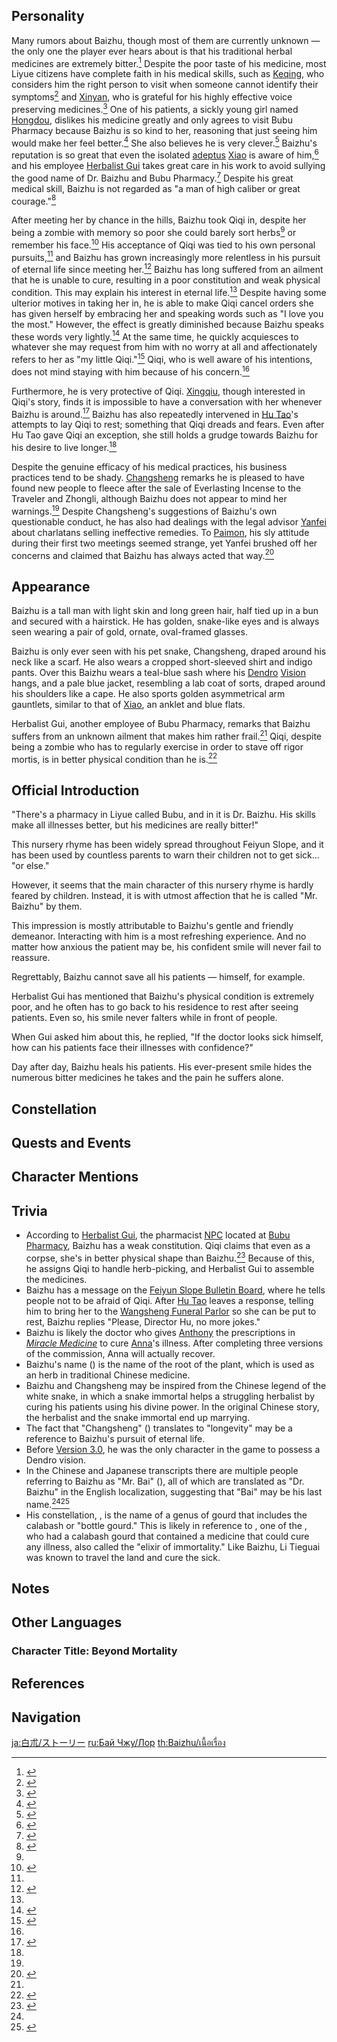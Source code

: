 {{CharacterTabs}}
<!--{{Quote|Official description|Description from the Official Website<ref>Official Genshin Impact Website: [LINK <character name>]</ref>}}-->
==Personality==
<!--{{Quote|In-game text|In-game character attributes and profile page text}}-->
Many rumors {{not a typo|swirl}} about Baizhu, though most of them are currently unknown &mdash; the only one the player ever hears about is that his traditional herbal medicines are extremely bitter.<ref>{{Ref/VO|Xiangling|About Baizhu}}</ref> Despite the poor taste of his medicine, most Liyue citizens have complete faith in his medical skills, such as [[Keqing]], who considers him the right person to visit when someone cannot identify their symptoms<ref>{{Ref/VO|Keqing|About Baizhu}}</ref> and [[Xinyan]], who is grateful for his highly effective voice preserving medicines.<ref>{{Ref/VO|Xinyan|About Baizhu}}</ref> One of his patients, a sickly young girl named [[Hongdou]], dislikes his medicine greatly and only agrees to visit Bubu Pharmacy because Baizhu is so kind to her, reasoning that just seeing him would make her feel better.<ref>{{Ref/NPC|Hongdou}}</ref> She also believes he is very clever.<ref>{{Ref/Quest|Good Medicine Tastes Bitter}}</ref> Baizhu's reputation is so great that even the isolated [[Adepti|adeptus]] [[Xiao]] is aware of him,<ref>{{Ref/VO|Xiao|About Baizhu}}</ref> and his employee [[Herbalist Gui]] takes great care in his work to avoid sullying the good name of Dr. Baizhu and Bubu Pharmacy.<ref name="HerbalistGui">{{Ref/NPC|Herbalist Gui}}</ref> Despite his great medical skill, Baizhu is not regarded as "a man of high caliber or great courage."<ref name="Qiqi CS 5">{{Ref/CS|Qiqi|5}}</ref>

After meeting her by chance in the hills, Baizhu took Qiqi in, despite her being a zombie with memory so poor she could barely sort herbs<ref name="Qiqi CS 5" /> or remember his face.<ref>{{Ref/VO|Qiqi|About Baizhu}}</ref> His acceptance of Qiqi was tied to his own personal pursuits,<ref name="Qiqi CS 5" /> and Baizhu has grown increasingly more relentless in his pursuit of eternal life since meeting her.<ref name="Hu Tao CS 4">{{Ref/CS|Hu Tao|4}}</ref> Baizhu has long suffered from an ailment that he is unable to cure, resulting in a poor constitution and weak physical condition. This may explain his interest in eternal life.<ref name="HerbalistGui" /> Despite having some ulterior motives in taking her in, he is able to make Qiqi cancel orders she has given herself by embracing her and speaking words such as "I love you the most." However, the effect is greatly diminished because Baizhu speaks these words very lightly.<ref name="Qiqi CS 3">{{Ref/CS|Qiqi|3}}</ref> At the same time, he quickly acquiesces to whatever she may request from him with no worry at all and affectionately refers to her as "my little Qiqi."<ref name="AQ C1A2P6">{{Ref/Quest|Guizhong (Archon Quest)}}</ref> Qiqi, who is well aware of his intentions, does not mind staying with him because of his concern.<ref name="Qiqi CS 5" />

Furthermore, he is very protective of Qiqi. [[Xingqiu]], though interested in Qiqi's story, finds it is impossible to have a conversation with her whenever Baizhu is around.<ref>{{Ref/VO|Xingqiu|About Qiqi}}</ref> Baizhu has also repeatedly intervened in [[Hu Tao]]'s attempts to lay Qiqi to rest; something that Qiqi dreads and fears. Even after Hu Tao gave Qiqi an exception, she still holds a grudge towards Baizhu for his desire to live longer.<ref name="Hu Tao CS 4" />

Despite the genuine efficacy of his medical practices, his business practices tend to be shady. [[Changsheng]] remarks he is pleased to have found new people to fleece after the sale of Everlasting Incense to the Traveler and Zhongli, although Baizhu does not appear to mind her warnings.<ref name="AQ C1A2P6" /> Despite Changsheng's suggestions of Baizhu's own questionable conduct, he has also had dealings with the legal advisor [[Yanfei]] about charlatans selling ineffective remedies. To [[Paimon]], his sly attitude during their first two meetings seemed strange, yet Yanfei brushed off her concerns and claimed that Baizhu has always acted that way.<ref>{{Ref/Quest|A Teapot to Call Home: Part I}}</ref>

==Appearance==
<!-- {{See also|character's outfit(s), default first}}
<!-- Keep appearance section short and concise. Limit to 3-4 sentences. Outfits should be described on the outfit pages. -->
Baizhu is a tall man with light skin and long green hair, half tied up in a bun and secured with a hairstick. He has golden, snake-like eyes and is always seen wearing a pair of gold, ornate, oval-framed glasses.

Baizhu is only ever seen with his pet snake, Changsheng, draped around his neck like a scarf. He also wears a cropped short-sleeved shirt and indigo pants. Over this Baizhu wears a teal-blue sash where his [[Dendro]] [[Vision]] hangs, and a pale blue jacket, resembling a lab coat of sorts, draped around his shoulders like a cape. He also sports golden asymmetrical arm gauntlets, similar to that of [[Xiao]], an anklet and blue flats.

Herbalist Gui, another employee of Bubu Pharmacy, remarks that Baizhu suffers from an unknown ailment that makes him rather frail.<ref name="HerbalistGui" /> Qiqi, despite being a zombie who has to regularly exercise in order to stave off rigor mortis, is in better physical condition than he is.<ref name="Qiqi-VO-StS">{{Ref/VO|Qiqi|Something to Share}}</ref>

==Official Introduction==
<!-- Article from Hoyolab -->
{{Official Introduction
|title     = Living with many maladies, where will one find a cure?
|link      = https://www.hoyolab.com/article/16573702
|character = Baizhu
}}
{{Quote|Dr. Baizhu... Something is bothering him, but he won't tell me anything... He hates death, but he's always researching it... I don't understand... But that's not a problem. I know... that Dr. Baizhu is a good person.|A page ripped out of Qiqi's notebook by an unknown person}}
"There's a pharmacy in Liyue called Bubu, and in it is Dr. Baizhu. His skills make all illnesses better, but his medicines are really bitter!"

This nursery rhyme has been widely spread throughout Feiyun Slope, and it has been used by countless parents to warn their children not to get sick... "or else."

However, it seems that the main character of this nursery rhyme is hardly feared by children. Instead, it is with utmost affection that he is called "Mr. Baizhu" by them.

This impression is mostly attributable to Baizhu's gentle and friendly demeanor. Interacting with him is a most refreshing experience. And no matter how anxious the patient may be, his confident smile will never fail to reassure.

Regrettably, Baizhu cannot save all his patients — himself, for example.

Herbalist Gui has mentioned that Baizhu's physical condition is extremely poor, and he often has to go back to his residence to rest after seeing patients. Even so, his smile never falters while in front of people.

When Gui asked him about this, he replied, "If the doctor looks sick himself, how can his patients face their illnesses with confidence?"

Day after day, Baizhu heals his patients. His ever-present smile hides the numerous bitter medicines he takes and the pain he suffers alone.
<!--
==Character Stories==
{{Character Story
|title1        = Character Details
|text1         = 
|mention1      = 

|title2        = Character Story 1
|friendship2   = 2
|quest2        = 
|other2        = 
|text2         = 
|mention2      = 

|title3        = Character Story 2
|friendship3   = 3
|quest3        = 
|other3        = 
|text3         = 
|mention3      = 

|title4        = Character Story 3
|friendship4   = 4
|quest4        = 
|other4        = 
|text4         = 
|mention4      = 

|title5        = Character Story 4
|friendship5   = 5
|quest5        = 
|other5        = 
|text5         = 
|mention5      = 

|title6        = Character Story 5
|friendship6   = 6
|quest6        = 
|other6        = 
|text6         = 
|mention6      = 

|title7        = 
|friendship7   = 4
|quest7        = 
|other7        = 
|text7         = 
|mention7      = 

|title8        = Vision
|friendship8   = 6
|quest8        = 
|other8        = 
|text8         = 
|mention8      = 
}}

==Namecard==
{{Namecard|Insert namecard name}}
-->
==Constellation==
{{Constellation Lore|Lagenaria}}

==Quests and Events==
{{Quests and Events}}

==Character Mentions==
{{Character Mentions}}

==Trivia==
* According to [[Herbalist Gui]], the pharmacist [[NPC]] located at [[Bubu Pharmacy]], Baizhu has a weak constitution. Qiqi claims that even as a corpse, she's in better physical shape than Baizhu.<ref name="Qiqi-VO-StS">{{Ref/VO|Qiqi|Something to Share}}</ref> Because of this, he assigns Qiqi to handle herb-picking, and Herbalist Gui to assemble the medicines.
* Baizhu has a message on the [[Feiyun Slope Bulletin Board#B|Feiyun Slope Bulletin Board]], where he tells people not to be afraid of Qiqi. After [[Hu Tao]] leaves a response, telling him to bring her to the [[Wangsheng Funeral Parlor]] so she can be put to rest, Baizhu replies "Please, Director Hu, no more jokes."
* Baizhu is likely the doctor who gives [[Anthony]] the prescriptions in ''[[Miracle Medicine]]'' to cure [[Anna]]'s illness. After completing three versions of the commission, Anna will actually recover.
* Baizhu's name ({{zh|白术}}) is the name of the root of the ''{{w|Atractylodes macrocephala}}'' plant, which is used as an herb in traditional Chinese medicine.
* Baizhu and Changsheng may be inspired from the Chinese legend of the white snake, in which a snake immortal helps a struggling herbalist by curing his patients using his divine power. In the original Chinese story, the herbalist and the snake immortal end up marrying.
* The fact that "Changsheng" ({{zh|长生}}) translates to "longevity" may be a reference to Baizhu's pursuit of eternal life.
* Before [[Version 3.0]], he was the only character in the game to possess a Dendro vision.
* In the Chinese and Japanese transcripts there are multiple people referring to Baizhu as "Mr. Bai" ({{zh|白先生}}), all of which are translated as "Dr. Baizhu" in the English localization, suggesting that "Bai" may be his last name.<ref name="Qiqi-VO-StS" /><ref>{{Ref/VO|Xiangling|About Baizhu}}</ref>
* His constellation, ''{{w|Lagenaria}}'', is the name of a genus of gourd that includes the calabash or "bottle gourd." This is likely in reference to {{Lang|{{w|Li Tieguai}}|zh=李鐵拐}}, one of the {{w|Eight Immortals}}, who had a calabash gourd that contained a medicine that could cure any illness, also called the "elixir of immortality." Like Baizhu, Li Tieguai was known to travel the land and cure the sick.

==Notes==
{{Reflist|note=1}}

==Other Languages==
===Character Title: Beyond Mortality===
{{Other Languages
|en      = Beyond Mortality
|zhs     = 遵生合和
|zhs_rm  = Zūnshēng Héhé
|zht     = 遵生合和
|zht_rm  = Zūnshēng Héhé
|zh_tl   = 
|ja      = 遵生合和
|ja_rm   = Junsei Gouwa
|ja_tl   = 
|ko      = 양생<->의 도
|ko_tl   = Master of Health Care
|es      = El Trasgresor de lo Mortal
|es_tl   = The Transgressor of Mortality
|es_note = While ''trasgresor'' commonly means "one who violates a rule or moral law," in this context it instead means "one who goes beyond a boundary."
|fr      = Transcendant la mortalité
|fr_tl   = Transcending Mortality
|ru      = Преодоление бренности
|ru_tl   = Overcoming of Transience
|th      = หลอมจิตรวมชีพ
|th_rm   = 
|th_tl   = 
|vi      = Sinh Tử Giao Hòa
|vi_tl   = Reconciliation of Life and Death
|de      = Jenseits der Sterblichkeit
|de_tl   = 
|id      = Beyond Mortality
|pt      = Além da Mortalidade
|pt_tl   = 
|tr      = Ölümsüzlüğün Ötesi
|tr_tl   = 
|it      = Mortalità trascesa
|it_tl   = Trascended Mortality
}}

==References==
{{Reflist|2}}

==Navigation==
{{Character Navbox|link type=lore}}

[[ja:白朮/ストーリー]]
[[ru:Бай Чжу/Лор]]
[[th:Baizhu/เนื้อเรื่อง]]